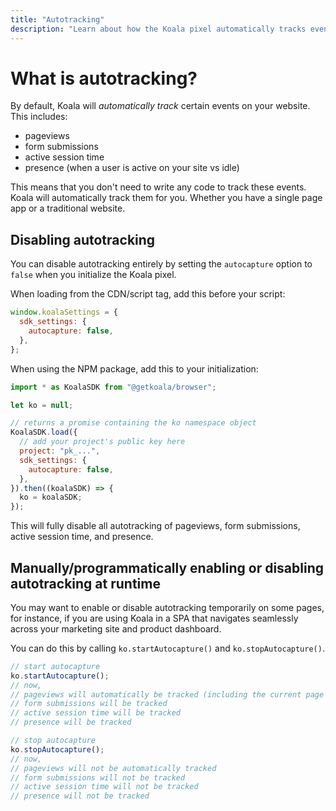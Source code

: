```yaml
---
title: "Autotracking"
description: "Learn about how the Koala pixel automatically tracks events."
---
```


# What is autotracking?

By default, Koala will _automatically track_ certain events on your website. This includes:

- pageviews
- form submissions
- active session time
- presence (when a user is active on your site vs idle)

This means that you don't need to write any code to track these events. Koala will automatically track them for you. Whether you have a single page app or a traditional website.

## Disabling autotracking

You can disable autotracking entirely by setting the `autocapture` option to `false` when you initialize the Koala pixel.

When loading from the CDN/script tag, add this before your script:

```javascript
window.koalaSettings = {
  sdk_settings: {
    autocapture: false,
  },
};
```

When using the NPM package, add this to your initialization:

```javascript
import * as KoalaSDK from "@getkoala/browser";

let ko = null;

// returns a promise containing the ko namespace object
KoalaSDK.load({
  // add your project's public key here
  project: "pk_...",
  sdk_settings: {
    autocapture: false,
  },
}).then((koalaSDK) => {
  ko = koalaSDK;
});
```

This will fully disable all autotracking of pageviews, form submissions, active session time, and presence.

## Manually/programmatically enabling or disabling autotracking at runtime

You may want to enable or disable autotracking temporarily on some pages, for instance, if you are using Koala in a SPA that navigates seamlessly across your marketing site and product dashboard.

You can do this by calling `ko.startAutocapture()` and `ko.stopAutocapture()`.

```javascript
// start autocapture
ko.startAutocapture();
// now,
// pageviews will automatically be tracked (including the current page immediately)
// form submissions will be tracked
// active session time will be tracked
// presence will be tracked
```

```javascript
// stop autocapture
ko.stopAutocapture();
// now,
// pageviews will not be automatically tracked
// form submissions will not be tracked
// active session time will not be tracked
// presence will not be tracked
```
